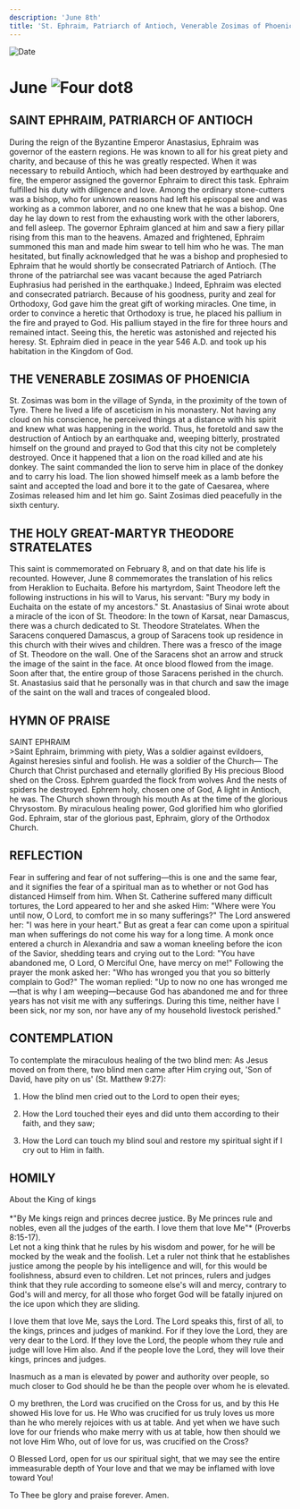 ```yaml
---
description: 'June 8th'
title: 'St. Ephraim, Patriarch of Antioch, Venerable Zosimas of Phoenicia, Holy Great-Martyr Theodore Stratelates'
---
```


<CustomPaginator />
<RunningHead />

<Image src="/title-imprint.png" height={68} width={50} alt="Date" className="title-imprint"/>

# <div id="date">June <Image className="four-dot" src="/four-dot.png" height={15} width={15} alt="Four dot" />8</div>

## SAINT EPHRAIM, PATRIARCH OF ANTIOCH

During the reign of the Byzantine Emperor Anastasius, Ephraim was governor of the eastern regions. He was known to all for his great piety and charity, and because of this he was greatly respected. When it was necessary to rebuild Antioch, which had been destroyed by earthquake and fire, the emperor assigned the governor Ephraim to direct this task. Ephraim fulfilled his duty with diligence and love. Among the ordinary stone-cutters was a bishop, who for unknown reasons had left his episcopal see and was working as a common laborer, and no one knew that he was a bishop. One day he lay down to rest from the exhausting work with the other laborers, and fell asleep. The governor Ephraim glanced at him and saw a fiery pillar rising from this man to the heavens. Amazed and frightened, Ephraim summoned this man and made him swear to tell him who he was. The man hesitated, but finally acknowledged that he was a bishop and prophesied to Ephraim that he would shortly be consecrated Patriarch of Antioch. (The throne of the patriarchal see was vacant because the aged Patriarch Euphrasius had perished in the earthquake.) Indeed, Ephraim was elected and consecrated patriarch. Because of his goodness, purity and zeal for Orthodoxy, God gave him the great gift of working miracles. One time, in order to convince a heretic that Orthodoxy is true, he placed his pallium in the fire and prayed to God. His pallium stayed in the fire for three hours and remained intact. Seeing this, the heretic was astonished and rejected his heresy. St. Ephraim died in peace in the year 546 A.D. and took up his habitation in the Kingdom of God.

## THE VENERABLE ZOSIMAS OF PHOENICIA

St. Zosimas was bom in the village of Synda, in the proximity of the town of Tyre. There he lived a life of asceticism in his monastery. Not having any cloud on his conscience, he perceived things at a distance with his spirit and knew what was happening in the world. Thus, he foretold and saw the destruction of Antioch by an earthquake and, weeping bitterly, prostrated himself on the ground and prayed to God that this city not be completely destroyed. Once it happened that a lion on the road killed and ate his donkey. The saint commanded the lion to serve him in place of the donkey and to carry his load. The lion showed himself meek as a lamb before the saint and accepted the load and bore it to the gate of Caesarea, where Zosimas released him and let him go. Saint Zosimas died peacefully in the sixth century.

## THE HOLY GREAT-MARTYR THEODORE STRATELATES

This saint is commemorated on February 8, and on that date his life is recounted. However, June 8 commemorates the translation of his relics from Heraklion to Euchaita. Before his martyrdom, Saint Theodore left the following instructions in his will to Varus, his servant: "Bury my body in Euchaita on the estate of my ancestors." St. Anastasius of Sinai wrote about a miracle of the icon of St. Theodore: In the town of Karsat, near Damascus, there was a church dedicated to St. Theodore Stratelates. When the Saracens conquered Damascus, a group of Saracens took up residence in this church with their wives and children. There was a fresco of the image of St. Theodore on the wall. One of the Saracens shot an arrow and struck the image of the saint in the face. At once blood flowed from the image. Soon after that, the entire group of those Saracens perished in the church. St. Anastasius said that he personally was in that church and saw the image of the saint on the wall and traces of congealed blood.


## HYMN OF PRAISE
<div style={{textAlign:'center', color:'crimson', fontWeight:'bold'}}>
SAINT EPHRAIM
</div>
>Saint Ephraim, brimming with piety,  
Was a soldier against evildoers,  
Against heresies sinful and foolish.  
He was a soldier of the Church—  
The Church that Christ purchased and eternally glorified  
By His precious Blood shed on the Cross.  
Ephrem guarded the flock from wolves  
And the nests of spiders he destroyed.  
Ephrem holy, chosen one of God,  
A light in Antioch, he was.  
The Church shown through his mouth  
As at the time of the glorious Chrysostom.  
By miraculous healing power,  
God glorified him who glorified God.  
Ephraim, star of the glorious past,  
Ephraim, glory of the Orthodox Church.  


## REFLECTION

Fear in suffering and fear of not suffering—this is one and the same fear, and it signifies the fear of a spiritual man as to whether or not God has distanced Himself from him. When St. Catherine suffered many difficult tortures, the Lord appeared to her and she asked Him: "Where were You until now, O Lord, to comfort me in so many sufferings?" The Lord answered her: "I was here in your heart." But as great a fear can come upon a spiritual man when sufferings do not come his way for a long time. A monk once entered a church in Alexandria and saw a woman kneeling before the icon of the Savior, shedding tears and crying out to the Lord: "You have abandoned me, O Lord, O Merciful One, have mercy on me!" Following the prayer the monk asked her: "Who has wronged you that you so bitterly complain to God?" The woman replied: "Up to now no one has wronged me—that is why I am weeping—because God has abandoned me and for three years has not visit me with any sufferings. During this time, neither have I been sick, nor my son, nor have any of my household livestock perished."


## CONTEMPLATION

To contemplate the miraculous healing of the two blind men: As Jesus moved on from there, two blind men came after Him crying out, 'Son of David, have pity on us' (St. Matthew 9:27):

1. How the blind men cried out to the Lord to open their eyes;

2. How the Lord touched their eyes and did unto them according to their faith, and they saw;

3. How the Lord can touch my blind soul and restore my spiritual sight if I cry out to Him in faith.


## HOMILY
<div style={{textAlign:'center', color:'crimson', fontWeight:'bold'}}>
About the King of kings
</div>
<br />
<div style={{textAlign:'right'}}>
*"By Me kings reign and princes decree justice. By Me princes rule and nobles, even all the judges of the earth. I love them that love Me"* (Proverbs 8:15-17).
</div>
Let not a king think that he rules by his wisdom and power, for he will be mocked by the weak and the foolish. Let a ruler not think that he establishes justice among the people by his intelligence and will, for this would be foolishness, absurd even to children. Let not princes, rulers and judges think that they rule according to someone else's will and mercy, contrary to God's will and mercy, for all those who forget God will be fatally injured on the ice upon which they are sliding.

I love them that love Me, says the Lord. The Lord speaks this, first of all, to the kings, princes and judges of mankind. For if they love the Lord, they are very dear to the Lord. If they love the Lord, the people whom they rule and judge will love Him also. And if the people love the Lord, they will love their kings, princes and judges.

Inasmuch as a man is elevated by power and authority over people, so much closer to God should he be than the people over whom he is elevated.

O my brethren, the Lord was crucified on the Cross for us, and by this He showed His love for us. He Who was crucified for us truly loves us more than he who merely rejoices with us at table. And yet when we have such love for our friends who make merry with us at table, how then should we not love Him Who, out of love for us, was crucified on the Cross?

O Blessed Lord, open for us our spiritual sight, that we may see the entire immeasurable depth of Your love and that we may be inflamed with love toward You!

To Thee be glory and praise forever. Amen.